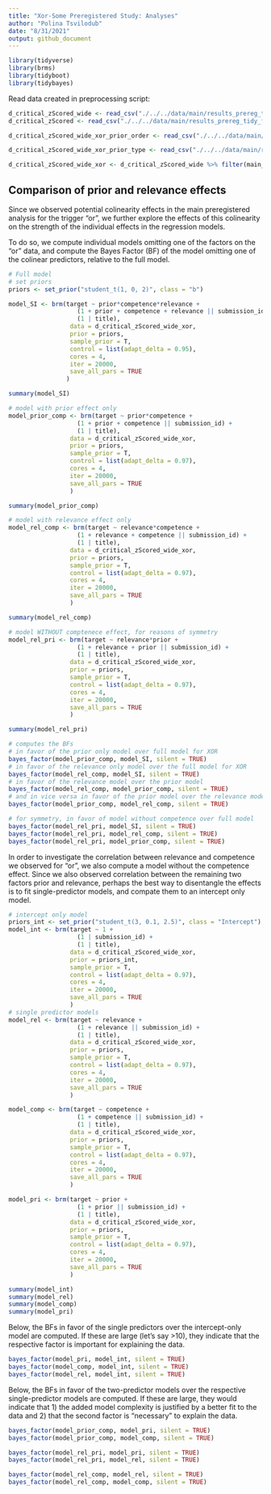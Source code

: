 ```yaml
---
title: "Xor-Some Preregistered Study: Analyses"
author: "Polina Tsvilodub"
date: "8/31/2021"
output: github_document
---
```


```r
library(tidyverse)
library(brms)
library(tidyboot)
library(tidybayes)
```

Read data created in preprocessing script:
```r
d_critical_zScored_wide <- read_csv("./../../data/main/results_prereg_tidy_final_zScored_wide.csv")
d_critical_zScored <- read_csv("./../../data/main/results_prereg_tidy_final_zScored_long.csv")

d_critical_zScored_wide_xor_prior_order <- read_csv("./../../data/main/results_prereg_tidy_final_zScored_wide_xor_priors-order.csv")

d_critical_zScored_wide_xor_prior_type <- read_csv("./../../data/main/results_prereg_tidy_final_zScored_wide_xor_priors-type.csv")

d_critical_zScored_wide_xor <- d_critical_zScored_wide %>% filter(main_type == "xor")
```


## Comparison of prior and relevance effects 

Since we observed potential colinearity effects in the main preregistered analysis for the trigger "or", we further explore the effects of this colinearity on the strength of the individual effects in the regression models. 

To do so, we compute individual models omitting one of the factors on the "or" data, and compute the Bayes Factor (BF) of the model omitting one of the colinear predictors, relative to the full model.

```r
# Full model 
# set priors
priors <- set_prior("student_t(1, 0, 2)", class = "b")

model_SI <- brm(target ~ prior*competence*relevance +
                   (1 + prior + competence + relevance || submission_id) +
                   (1 | title),
                 data = d_critical_zScored_wide_xor,
                 prior = priors,
                 sample_prior = T,
                 control = list(adapt_delta = 0.95),
                 cores = 4,
                 iter = 20000,
                 save_all_pars = TRUE
                )
```

```r
summary(model_SI)
```

```r
# model with prior effect only
model_prior_comp <- brm(target ~ prior*competence +
                   (1 + prior + competence || submission_id) +
                   (1 | title),
                 data = d_critical_zScored_wide_xor,
                 prior = priors,
                 sample_prior = T,
                 control = list(adapt_delta = 0.97),
                 cores = 4,
                 iter = 20000,
                 save_all_pars = TRUE
                 )
```

```r
summary(model_prior_comp)
```

```r
# model with relevance effect only
model_rel_comp <- brm(target ~ relevance*competence +
                   (1 + relevance + competence || submission_id) +
                   (1 | title),
                 data = d_critical_zScored_wide_xor,
                 prior = priors,
                 sample_prior = T,
                 control = list(adapt_delta = 0.97),
                 cores = 4,
                 iter = 20000,
                 save_all_pars = TRUE
                 )
```

```r
summary(model_rel_comp)
```

```r
# model WITHOUT comptenece effect, for reasons of symmetry
model_rel_pri <- brm(target ~ relevance*prior +
                   (1 + relevance + prior || submission_id) +
                   (1 | title),
                 data = d_critical_zScored_wide_xor,
                 prior = priors,
                 sample_prior = T,
                 control = list(adapt_delta = 0.97),
                 cores = 4,
                 iter = 20000,
                 save_all_pars = TRUE
                 )
```

```r
summary(model_rel_pri)
```

```r
# computes the BFs 
# in favor of the prior only model over full model for XOR
bayes_factor(model_prior_comp, model_SI, silent = TRUE)
# in favor of the relevance only model over the full model for XOR
bayes_factor(model_rel_comp, model_SI, silent = TRUE)
# in favor of the relevance model over the prior model
bayes_factor(model_rel_comp, model_prior_comp, silent = TRUE)
# and in vice versa in favor of the prior model over the relevance model
bayes_factor(model_prior_comp, model_rel_comp, silent = TRUE)

# for symmetry, in favor of model without competence over full model
bayes_factor(model_rel_pri, model_SI, silent = TRUE)
bayes_factor(model_rel_pri, model_rel_comp, silent = TRUE)
bayes_factor(model_rel_pri, model_prior_comp, silent = TRUE)

```

In order to investigate the correlation between relevance and competence we observed for "or", we also compute a model without the competence effect. Since we also observed correlation between the remaining two factors prior and relevance, perhaps the best way to disentangle the effects is to fit single-predictor models, and compate them to an intercept only model.
```r
# intercept only model
priors_int <- set_prior("student_t(3, 0.1, 2.5)", class = "Intercept")
model_int <- brm(target ~ 1 +
                   (1 | submission_id) +
                   (1 | title),
                 data = d_critical_zScored_wide_xor,
                 prior = priors_int,
                 sample_prior = T,
                 control = list(adapt_delta = 0.97),
                 cores = 4,
                 iter = 20000,
                 save_all_pars = TRUE
                 )
# single predictor models
model_rel <- brm(target ~ relevance +
                   (1 + relevance || submission_id) +
                   (1 | title),
                 data = d_critical_zScored_wide_xor,
                 prior = priors,
                 sample_prior = T,
                 control = list(adapt_delta = 0.97),
                 cores = 4,
                 iter = 20000,
                 save_all_pars = TRUE
                 )

model_comp <- brm(target ~ competence +
                   (1 + competence || submission_id) +
                   (1 | title),
                 data = d_critical_zScored_wide_xor,
                 prior = priors,
                 sample_prior = T,
                 control = list(adapt_delta = 0.97),
                 cores = 4,
                 iter = 20000,
                 save_all_pars = TRUE
                 )

model_pri <- brm(target ~ prior +
                   (1 + prior || submission_id) +
                   (1 | title),
                 data = d_critical_zScored_wide_xor,
                 prior = priors,
                 sample_prior = T,
                 control = list(adapt_delta = 0.97),
                 cores = 4,
                 iter = 20000,
                 save_all_pars = TRUE
                 )
```

```r
summary(model_int)
summary(model_rel)
summary(model_comp)
summary(model_pri)
```

Below, the BFs in favor of the single predictors over the intercept-only model are computed. If these are large (let's say >10), they indicate that the respective factor is important for explaining the data. 
```r
bayes_factor(model_pri, model_int, silent = TRUE)
bayes_factor(model_comp, model_int, silent = TRUE)
bayes_factor(model_rel, model_int, silent = TRUE)
```

Below, the BFs in favor of the two-predictor models over the respective single-predictor models are computed. If these are large, they would indicate that 1) the added model complexity is justified by a better fit to the data and 2) that the second factor is "necessary" to explain the data.
```r
bayes_factor(model_prior_comp, model_pri, silent = TRUE)
bayes_factor(model_prior_comp, model_comp, silent = TRUE)

bayes_factor(model_rel_pri, model_pri, silent = TRUE)
bayes_factor(model_rel_pri, model_rel, silent = TRUE)

bayes_factor(model_rel_comp, model_rel, silent = TRUE)
bayes_factor(model_rel_comp, model_comp, silent = TRUE)
```